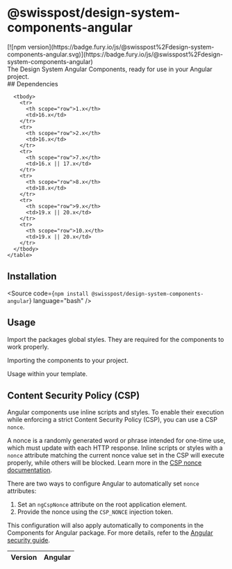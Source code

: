 
<Meta of={PackageStories} />

# @swisspost/design-system-components-angular

<div className="npm-package-link">
  [![npm version](https://badge.fury.io/js/@swisspost%2Fdesign-system-components-angular.svg)](https://badge.fury.io/js/@swisspost%2Fdesign-system-components-angular)
</div>

<div className='lead'>
  The Design System Angular Components, ready for use in your Angular project.
</div>

<PackageDocs changelog={changelog}>
  ## Dependencies

  <div className="table-responsive table-fit-content text-start">
    <table aria-describedby="dependencies" className="table">
      <thead>
        <tr>
          <th scope="col">Version</th>
          <th scope="col">Angular</th>
        </tr>
      </thead>

      <tbody>
        <tr>
          <th scope="row">1.x</th>
          <td>16.x</td>
        </tr>
        <tr>
          <th scope="row">2.x</th>
          <td>16.x</td>
        </tr>
        <tr>
          <th scope="row">7.x</th>
          <td>16.x || 17.x</td>
        </tr>
        <tr>
          <th scope="row">8.x</th>
          <td>18.x</td>
        </tr>
        <tr>
          <th scope="row">9.x</th>
          <td>19.x || 20.x</td>
        </tr>
        <tr>
          <th scope="row">10.x</th>
          <td>19.x || 20.x</td>
        </tr>
      </tbody>
    </table>
  </div>

  ## Installation

  <Source code={`npm install @swisspost/design-system-components-angular`} language="bash" />

  ## Usage

  Import the packages global styles. They are required for the components to work properly.

  <Source
    code={SampleCssGlobal}
    language="scss"
  />

  Importing the components to your project.

  <Source code={AngularAppModuleSample} language="typescript" />

  Usage within your template.

  <Source code={AngularAppComponentSample} language="html" />

  ## Content Security Policy (CSP)

  Angular components use inline scripts and styles.
  To enable their execution while enforcing a strict Content Security Policy (CSP), you can use a CSP `nonce`.

  A nonce is a randomly generated word or phrase intended for one-time use, which must update with each HTTP response.
  Inline scripts or styles with a `nonce` attribute matching the current nonce value set in the CSP will execute properly, while others will be blocked.
  Learn more in the <a href="https://content-security-policy.com/nonce/">CSP nonce documentation</a>.

  There are two ways to configure Angular to automatically set `nonce` attributes:

  1. Set an `ngCspNonce` attribute on the root application element.
  2. Provide the nonce using the `CSP_NONCE` injection token.

  This configuration will also apply automatically to components in the Components for Angular package.
  For more details, refer to the <a href="https://github.com/angular/angular/blob/main/adev/src/content/guide/security.md#content-security-policy">Angular security guide</a>.
</PackageDocs>
